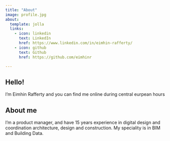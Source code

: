```yaml
---
title: "About"
image: profile.jpg
about:
  template: jolla
  links:
    - icon: linkedin
      text: LinkedIn
      href: https://www.linkedin.com/in/eimhin-rafferty/
    - icon: github
      text: Github
      href: https://github.com/eimhinr

---
```


## Hello! 
I'm Eimhin Rafferty and you can find me online during central eurpean hours 


## About me
I'm a product manager, and have 15 years experience in digital design and coordination architecture, design and construction. My speciality is in BIM and Building Data. 

